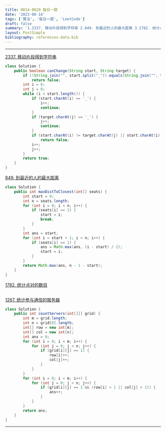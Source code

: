 ```yaml
---
title: 0814-0820 每日一题
date: '2023-08-14'
tags: ['算法', '每日一题', 'LeetCode']
draft: false
summary: '1.2337. 移动片段得到字符串 2.849. 到最近的人的最大距离 3.1782. 统计点对的数目 4.1267. 统计参与通信的服务器'
layout: PostSimple
bibliography: references-data.bib
---
```


---

[2337. 移动片段得到字符串](https://leetcode.cn/problems/move-pieces-to-obtain-a-string/description/)

```java
class Solution {
    public boolean canChange(String start, String target) {
        if (!String.join("", start.split("_")).equals(String.join("", target.split("_"))))
            return false;
        int i = 0;
        int j = 0;
        while (i < start.length()) {
            if (start.charAt(i) == '_') {
                i++;
                continue;
            }
            if (target.charAt(j) == '_') {
                j++;
                continue;
            }
            if (start.charAt(i) != target.charAt(j) || start.charAt(i) == 'L' && i < j || start.charAt(i) == 'R' && i > j)
                return false;
            i++;
            j++;
        }
        return true;
    }
}
```

[849. 到最近的人的最大距离](https://leetcode.cn/problems/maximize-distance-to-closest-person/description/)

```java
class Solution {
    public int maxDistToClosest(int[] seats) {
        int start = 0;
        int n = seats.length;
        for (int i = 0; i < n; i++) {
            if (seats[i] == 1) {
                start = i;
                break;
            }
        }
        int ans = start;
        for (int i = start + 1; i < n; i++) {
            if (seats[i] == 1) {
                ans = Math.max(ans, (i - start) / 2);
                start = i;
            }
        }
        return Math.max(ans, n - 1 - start);
    }
}
```

[1782. 统计点对的数目](https://leetcode.cn/problems/count-pairs-of-nodes/)

```java

```

[1267. 统计参与通信的服务器](https://leetcode.cn/problems/count-servers-that-communicate/)

```java
class Solution {
    public int countServers(int[][] grid) {
        int m = grid.length;
        int n = grid[0].length;
        int[] row = new int[m];
        int[] col = new int[n];
        int ans = 0;
        for (int i = 0; i < m; i++) {
            for (int j = 0; j < n; j++) {
                if (grid[i][j] == 1) {
                    row[i]++;
                    col[j]++;
                }
            }
        }
        for (int i = 0; i < m; i++) {
            for (int j = 0; j < n; j++) {
                if (grid[i][j] == 1 && (row[i] > 1 || col[j] > 1)) {
                    ans++;
                }
            }
        }
        return ans;
    }
}
```

---

